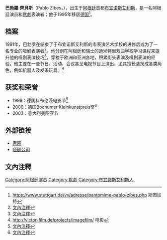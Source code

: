 {{roughtranslation|time=2021-06-01}}
{{Infobox entertainer
|name = 巴勃羅·齊貝斯
|type = 男演员
|image =Pablo_Zibes_Pantomime.jpg
|imagesize = 
|caption = 巴勃羅·齊貝斯 2017
|birthname = Pablo Zibes
|birthdate = {{bya|1971}}
|location = {{ARG}}[[布宜諾斯艾利斯|布宜諾斯艾利斯]]
|deathdate = 
|deathplace = 
|emmyawards = 德国科布伦茨电影节
}}

'''巴勃羅·齊貝斯'''（Pablo Zibes，{{bd|1971年}}），出生于[[阿根廷|阿根廷]]首都[[布宜诺斯艾利斯|布宜诺斯艾利斯]]，是一名阿根廷演员和[[默劇|默劇]]表演者；他于1995年移居[[德国|德国]]<ref>https://www.stuttgart.de/vv/adresse/pantomime-pablo-zibes.php 斯图加特</ref>。

== 档案 ==

1991年，巴勃罗在结束了于布宜诺斯艾利斯的市表演艺术学校的进修后成为了一名专业的哑剧表演者<ref>[http://www.stuttgarter-zeitung.de/inhalt.ein-argentinier-in-moehringen-koerpersprache-funktioniert-ueberall.9186973f-fc5c-4b8b-9f59-1b765f39db40.html 文內注釋]</ref>。他分别在阿根廷和瑞士的迪米特里戏曲学校学习课程来提升他的哑剧表演技巧<ref>[https://www.pantomime-mime.com/pablo-zibes 文內注釋]</ref>，穿梭于欧洲和亚洲各地，积累街头表演及哑剧表演的经验。他主要在一些节日、活动、会议甚至电视节目上演出，尤其擅长装扮成各类角色，例如机器人及发条玩具。<ref>http://victor-film.de/projects/imagefilm/ 电影</ref>

== 获奖和荣誉 ==
*1999：德国科布伦茨电影节<ref>[http://www.pantomime-show.de 文內注釋]</ref>
*2000：德国Bochumer Kleinkunstpreis奖<ref>[https://www.lokalkompass.de/bochum/c-kultur/open-air-buehne-kleinkunstfestival-open-flair-am-freitag-und-samstag-in-der-city_a470414 文內注釋]</ref>
*2003：意大利曼图亚节

== 外部链接 ==
* [https://www.pablo-zibes.de 官网]
* [http://www.pantomime-company.de 哑剧公司]

== 文內注釋 ==
{{reflist}}

{{normdaten}}
{{DEFAULTSORT:zibes}}
[[Category:阿根廷演员|Category:阿根廷演员]]
[[Category:默劇|Category:默劇]]
[[Category:布宜諾斯艾利斯人|Category:布宜諾斯艾利斯人]]